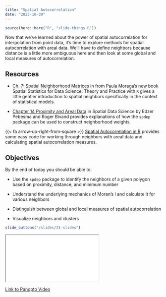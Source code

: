 ```yaml
---
title: "Spatial Autocorrelation"
date: "2023-10-30"
---
```


```r
source(here::here("R", "slide-things.R"))
```

Now that we've learned about the power of spatial autocorrelation for interpolation from point data, it's time to explore methods for spatial autocorrelation with areal data. We'll have to define neighbors because distance is a little more ambiguous here and then look at some global and local measures of autocorrelation.


## Resources

- <i class="fas fa-external-link-square-alt"></i> [Ch. 7: Spatial Neighborhood Matrices](https://www.paulamoraga.com/book-spatial/spatial-neighborhood-matrices.html) in
from Paula Moraga's new book Spatial Statistics for Data Science: Theory and Practice with `R` gives a little gentler introduction to spatial neighbors specifically in the context of statistical models.

- <i class="fas fa-book"></i> [Chapter 14 Proximity and Areal Data](https://r-spatial.org/book/14-Areal.html) in Spatial Data Science by Edzer Pebesma and Roger Bivand provides explanations of how the `spdep` package can be used to construct neighborhood weights.

{{< fa arrow-up-right-from-square >}} [Spatial Autocorrelation in R](https://mgimond.github.io/Spatial/spatial-autocorrelation-in-r.html) provides some easy code for working through neighbors with areal data and calculating spatial autocorrelation measures.

## Objectives

By the end of today you should be able to:

- Use the `spdep` package to identify the neighbors of a given polygon based on proximity, distance, and minimum number

- Understand the underlying mechanics of Moran's I and calculate it for various neighbors

- Distinguish between global and local measures of spatial autocorrelation

- Visualize neighbors and clusters


```r
slide_buttons("/slides/21-slides")
```

<div>

```{=html}
<iframe class="slide-deck" src="/slides/21-slides.html"></iframe>
```

</div>

[Link to Panopto Video](https://boisestate.hosted.panopto.com/Panopto/Pages/Viewer.aspx?id=4e8ef8ee-2dd0-4681-91b5-b0ab01431905)
